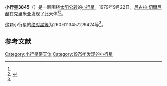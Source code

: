 {{Infobox planet
| bgcolour = #FFFFC0
| name = 3845 Neyachenko
| symbol = 
| image = 
| caption = 
| discovery = yes
| discovery_ref = 
| discoverer = [[尼古拉·切爾尼赫|尼古拉·切爾尼赫]]
| discovery_site = [[克里米亚|克里米亚]] 
| discovered = 1979年9月22日
| designations = yes
| mp_name = 
| named_after = 
| alt_names = 1979 SA10/ 1985 RM
| mp_category = [[外小行星带|外小行星带]]
| orbit_ref = <ref name="a">[http://ssd.jpl.nasa.gov/sbdb.cgi?sstr=3845 3845 Neyachenko] {{Wayback|url=http://ssd.jpl.nasa.gov/sbdb.cgi?sstr=3845 |date=20200917201619 }}，小行星數據庫瀏覽器（JPL Small-Body Database Browser）－[[美国国家航空航天局|美国国家航空航天局]]喷气推进实验室</ref>
| epoch = 2456400.5 (2013年4月18日更新)
| aphelion = {{convert|3.970536005246502|AU|km|3|abbr=on|lk=out}}
| perihelion = {{convert|2.88441531322756|AU|km|3|abbr=on}}
| semimajor = {{convert|3.427475659237031|AU|km|3|abbr=on}}
| eccentricity = 0.158443239
| period = 2317.714809 [[日|日]]<br />6.35[[儒略年|儒略年]]
| avg_speed = 
| inclination = 5.975849080877428
| asc_node = 187.2917429283766
| mean_anomaly = 
| arg_peri = 260.6113457279424
| satellites = 
| physical_characteristics = yes
| dimensions = 
| mass = 
| density = 
| surface_grav = 
| escape_velocity = 
| sidereal_day = 
| axial_tilt = 
| pole_ecliptic_lat = 
| pole_ecliptic_lon = 
| albedo = 
| temperatures= 
| temp_name1 = 
| mean_temp_1 = 
| max_temp_1 = 
| temp_name2 = 
| max_temp_2 = 
| spectral_type = 
| abs_magnitude = 260.6113457279424
}}

'''小行星3845'''（{{lang-en|3845 Neyachenko}}）是一颗围绕[[太阳|太阳]][[公转|公转]]的[[小行星|小行星]]。1979年9月22日，[[尼古拉·切爾尼赫|尼古拉·切爾尼赫]]在克里米亚发现了此天体<ref name="a" /><ref>{{cite news|title=小行星列表|url=http://cfa-www.harvard.edu/iau/lists/NumberedMPs.txt|accessdate=2013-07-08|newspaper=哈佛大学|archive-date=2008-05-17|archive-url=https://web.archive.org/web/20080517010638/http://cfa-www.harvard.edu/iau/lists/NumberedMPs.txt|dead-url=no}}</ref>。

这颗小行星的[[绝对星等|绝对星等]]为260.6113457279424等<ref name="a" />。

==参考文献==
{{reflist}}
{{Minor Planet Number|[[小行星3844|小行星3844]]|[[小行星3846|小行星3846]]}}

{{小天体}}

[[Category:小行星带天体|Category:小行星带天体]]
[[Category:1979年发现的小行星|Category:1979年发现的小行星]]

{{asteroid-stub}}